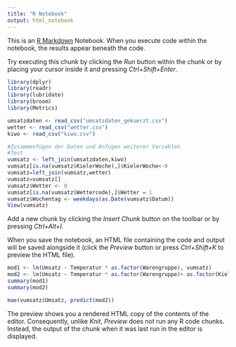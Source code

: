 ```yaml
---
title: "R Notebook"
output: html_notebook
---
```


This is an [R Markdown](http://rmarkdown.rstudio.com) Notebook. When you execute code within the notebook, the results appear beneath the code. 

Try executing this chunk by clicking the *Run* button within the chunk or by placing your cursor inside it and pressing *Ctrl+Shift+Enter*. 

```r

library(dplyr)
library(readr)
library(lubridate)
library(broom)
library(Metrics)

umsatzdaten <- read_csv("umsatzdaten_gekuerzt.csv")
wetter <- read_csv("wetter.csv")
kiwo <- read_csv("kiwo.csv")

#Zusammenfügen der Daten und Anfügen weiterer Variablen
#Test
vumsatz <- left_join(umsatzdaten,kiwo)
vumsatz[is.na(vumsatz$KielerWoche),]$KielerWoche<-0
vumsatz=left_join(vumsatz,wetter)
vumsatz=vumsatz[]
vumsatz$Wetter <- 0
vumsatz[is.na(vumsatz$Wettercode),]$Wetter = 1
vumsatz$Wochentag <- weekdays(as.Date(vumsatz$Datum))
View(vumsatz)
```

Add a new chunk by clicking the *Insert Chunk* button on the toolbar or by pressing *Ctrl+Alt+I*.

When you save the notebook, an HTML file containing the code and output will be saved alongside it (click the *Preview* button or press *Ctrl+Shift+K* to preview the HTML file).
```r
mod1 <- lm(Umsatz ~ Temperatur * as.factor(Warengruppe), vumsatz)
mod2 <- lm(Umsatz ~ Temperatur * as.factor(Warengruppe)+ as.factor(KielerWoche) * as.factor(Warengruppe)+Datum  * as.factor(Warengruppe)+ as.factor(Wochentag) * as.factor(Warengruppe), vumsatz)
summary(mod1)
summary(mod2)

mae(vumsatz$Umsatz, predict(mod2))
```

The preview shows you a rendered HTML copy of the contents of the editor. Consequently, unlike *Knit*, *Preview* does not run any R code chunks. Instead, the output of the chunk when it was last run in the editor is displayed.
